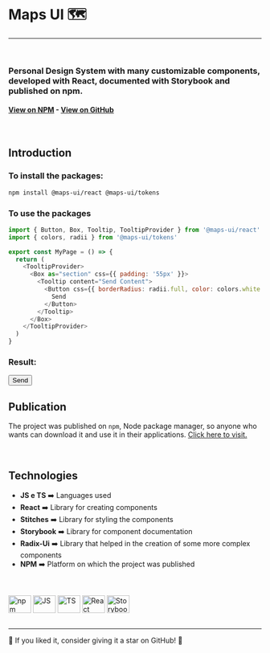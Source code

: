 
<Meta title="Home" />

# Maps UI 🗺️

---

<br />

<h3>
  Personal Design System with many customizable components, developed with
  React, documented with Storybook and published on npm.
</h3>

<h4>
  <a href="https://www.npmjs.com/package/@maps-ui/react"> View on NPM</a> -
  <a href="https://www.npmjs.com/package/@maps-ui/react"> View on GitHub</a>
</h4>

<br />

>

<h2>Introduction</h2>

### To install the packages:

```sh
npm install @maps-ui/react @maps-ui/tokens
```

### To use the packages

```js
import { Button, Box, Tooltip, TooltipProvider } from '@maps-ui/react'
import { colors, radii } from '@maps-ui/tokens'

export const MyPage = () => {
  return (
    <TooltipProvider>
      <Box as="section" css={{ padding: '55px' }}>
        <Tooltip content="Send Content">
          <Button css={{ borderRadius: radii.full, color: colors.white }}>
            Send
          </Button>
        </Tooltip>
      </Box>
    </TooltipProvider>
  )
}
```

### Result:

<TooltipProvider>
  <Box as="section" css={{ padding: '55px' }}>
    <Tooltip content="Send Content">
      <Button css={{ borderRadius: radii.full, color: colors.white }}>
        Send
      </Button>
    </Tooltip>
  </Box>
</TooltipProvider>

<br />

<h2>Publication</h2>

The project was published on `npm`, Node package manager, so anyone who wants can download it and use it in their applications. <a href="https://www.npmjs.com/package/@maps-ui/react">Click here to visit.</a>

<br />

<h2>Technologies</h2>

- **JS e TS** ➡️ Languages ​​used
- **React** ➡️ Library for creating components
- **Stitches** ➡️ Library for styling the components
- **Storybook** ➡️ Library for component documentation
- **Radix-Ui** ➡️ Library that helped in the creation of some more complex components
- **NPM** ➡️ Platform on which the project was published

<br />

<div>
  <br />
  <img
    align="center"
    alt="npm"
    height="35"
    width="45"
    src="https://cdn.jsdelivr.net/gh/devicons/devicon/icons/npm/npm-original-wordmark.svg"
  />
  <img
    align="center"
    alt="JS"
    height="35"
    width="45"
    src="https://raw.githubusercontent.com/devicons/devicon/master/icons/javascript/javascript-plain.svg"
  />
  <img
    align="center"
    alt="TS"
    height="35"
    width="45"
    src="https://raw.githubusercontent.com/devicons/devicon/master/icons/typescript/typescript-plain.svg"
  />
  <img
    align="center"
    alt="React"
    height="35"
    width="45"
    src="https://cdn.jsdelivr.net/gh/devicons/devicon/icons/react/react-original.svg"
  />
  <img
    align="center"
    alt="Storybook"
    height="35"
    width="45"
    src="https://cdn.jsdelivr.net/gh/devicons/devicon/icons/storybook/storybook-original.svg"
  />
</div>

<br />

---

<p>🌟 If you liked it, consider giving it a star on GitHub! 🌟</p>
